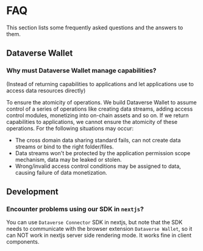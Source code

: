 # FAQ

This section lists some frequently asked questions and the answers to them.

## Dataverse Wallet

### Why must Dataverse Wallet manage capabilities?

(Instead of returning capabilities to applications and let applications use to access data resources directly)

To ensure the atomicity of operations.
We build Dataverse Wallet to assume control of a series of operations like creating data streams, adding access control modules, monetizing into on-chain
assets and so on.
If we return capabilities to applications, we cannot ensure the atomicity of these operations. For the following situations may occur:

- The cross domain data sharing standard fails, can not create data streams or bind to the right folder/files.
- Data streams won't be protected by the application permission scope mechanism, data may be leaked or stolen.
- Wrong/invalid access control conditions may be assigned to data, causing failure of data monetization.

## Development

### Encounter problems using our SDK in `nextjs`?

You can use `Dataverse Connector` SDK in nextjs, but note that the SDK needs to communicate with the browser extension `Dataverse Wallet`,
so it can NOT work in nextjs server side rendering mode. It works fine in client components.
